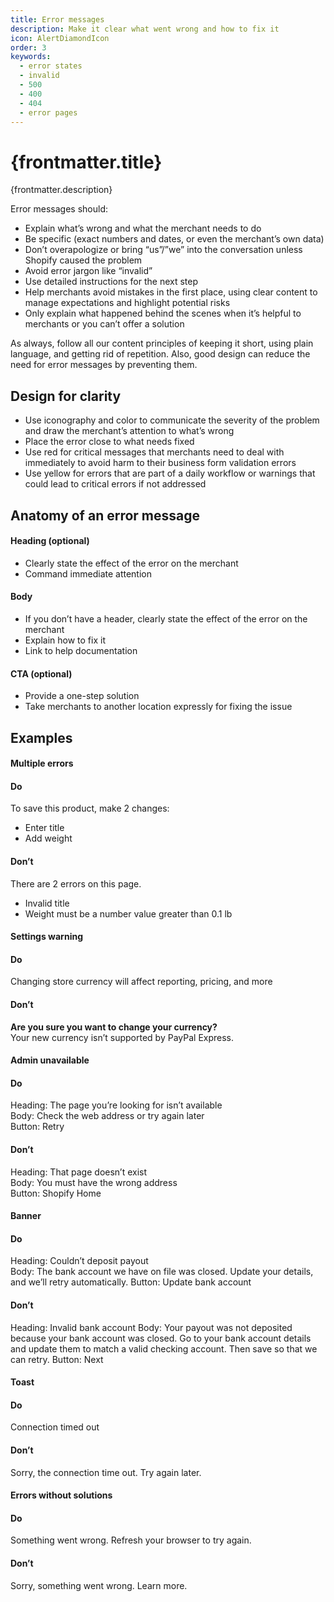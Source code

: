 ```yaml
---
title: Error messages
description: Make it clear what went wrong and how to fix it
icon: AlertDiamondIcon
order: 3
keywords:
  - error states
  - invalid
  - 500
  - 400
  - 404
  - error pages
---
```


# {frontmatter.title}

<Lede>{frontmatter.description}</Lede>

Error messages should:

- Explain what’s wrong and what the merchant needs to do
- Be specific (exact numbers and dates, or even the merchant’s own data)
- Don’t overapologize or bring “us”/”we” into the conversation unless Shopify caused the problem
- Avoid error jargon like “invalid”
- Use detailed instructions for the next step
- Help merchants avoid mistakes in the first place, using clear content to manage expectations and highlight potential risks
- Only explain what happened behind the scenes when it’s helpful to merchants or you can’t offer a solution

As always, follow all our content principles of keeping it short, using plain language, and getting rid of repetition. Also, good design can reduce the need for error messages by preventing them.

## Design for clarity

- Use iconography and color to communicate the severity of the problem and draw the merchant’s attention to what’s wrong
- Place the error close to what needs fixed
- Use red for critical messages that merchants need to deal with immediately to avoid harm to their business
form validation errors
- Use yellow for errors that are part of a daily workflow or warnings that could lead to critical errors if not addressed

## Anatomy of an error message

#### Heading (optional)
- Clearly state the effect of the error on the merchant
- Command immediate attention

#### Body
- If you don’t have a header, clearly state the effect of the error on the merchant
- Explain how to fix it
- Link to help documentation

#### CTA (optional)
- Provide a one-step solution
- Take merchants to another location expressly for fixing the issue

## Examples


#### Multiple errors

<DoDont>

#### Do

To save this product, make 2 changes:

- Enter title
- Add weight

#### Don’t

There are 2 errors on this page.

- Invalid title
- Weight must be a number value greater than 0.1 lb

</DoDont>

#### Settings warning

<DoDont>

#### Do

Changing store currency will affect reporting, pricing, and more

#### Don’t

**Are you sure you want to change your currency?** \
Your new currency isn’t supported by PayPal Express.

</DoDont>

#### Admin unavailable

<DoDont>

#### Do

Heading: The page you’re looking for isn’t available \
Body: Check the web address or try again later \
Button: Retry

#### Don’t

Heading: That page doesn’t exist \
Body: You must have the wrong address \
Button: Shopify Home

</DoDont>

#### Banner

<DoDont>

#### Do

Heading: Couldn’t deposit payout \
Body: The bank account we have on file was closed. Update your details, and we’ll retry automatically.
Button: Update bank account

#### Don’t

Heading: Invalid bank account
Body: Your payout was not deposited because your bank account was closed. Go to your bank account details and update them to match a valid checking account. Then save so that we can retry.
Button: Next


</DoDont>

#### Toast

<DoDont>

#### Do

Connection timed out

#### Don’t

Sorry, the connection time out. Try again later.

</DoDont>

#### Errors without solutions

<DoDont>

#### Do

Something went wrong. Refresh your browser to try again.

#### Don’t

Sorry, something went wrong. Learn more.

</DoDont>

